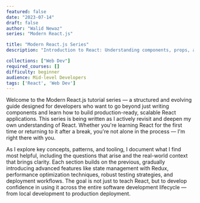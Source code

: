 ```yaml
---
featured: false
date: "2023-07-14"
draft: false
author: "Walid Newaz"
series: "Modern React.js"

title: "Modern React.js Series"
description: "Introduction to React: Understanding components, props, and state"

collections: ["Web Dev"]
required_courses: []
difficulty: beginner
audience: Mid-level Developers
tags: ['React', 'Web Dev']
---
```


Welcome to the Modern React.js tutorial series — a structured and evolving guide designed for developers who want to go beyond just writing components and learn how to build production-ready, scalable React applications. This series is being written as I actively revisit and deepen my own understanding of React. Whether you're learning React for the first time or returning to it after a break, you're not alone in the process — I'm right there with you.

As I explore key concepts, patterns, and tooling, I document what I find most helpful, including the questions that arise and the real-world context that brings clarity. Each section builds on the previous, gradually introducing advanced features like state management with Redux, performance optimization techniques, robust testing strategies, and deployment workflows. The goal is not just to teach React, but to develop confidence in using it across the entire software development lifecycle — from local development to production deployment.